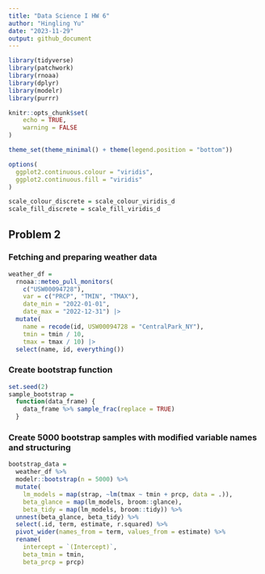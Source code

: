 ```yaml
---
title: "Data Science I HW 6"
author: "Hingling Yu"
date: "2023-11-29"
output: github_document
---
```


```r
library(tidyverse)
library(patchwork)
library(rnoaa)
library(dplyr)
library(modelr)
library(purrr)

knitr::opts_chunk$set(
	echo = TRUE,
	warning = FALSE
)

theme_set(theme_minimal() + theme(legend.position = "bottom"))

options(
  ggplot2.continuous.colour = "viridis",
  ggplot2.continuous.fill = "viridis"
)

scale_colour_discrete = scale_colour_viridis_d
scale_fill_discrete = scale_fill_viridis_d

```


## Problem 2
### Fetching and preparing weather data
```r
weather_df = 
  rnoaa::meteo_pull_monitors(
    c("USW00094728"),
    var = c("PRCP", "TMIN", "TMAX"), 
    date_min = "2022-01-01",
    date_max = "2022-12-31") |>
  mutate(
    name = recode(id, USW00094728 = "CentralPark_NY"),
    tmin = tmin / 10,
    tmax = tmax / 10) |>
  select(name, id, everything())

```

### Create bootstrap function 

```r
set.seed(2)
sample_bootstrap = 
  function(data_frame) {
    data_frame %>% sample_frac(replace = TRUE)
  }

```

### Create 5000 bootstrap samples with modified variable names and structuring

```r
bootstrap_data = 
  weather_df %>%  
  modelr::bootstrap(n = 5000) %>% 
  mutate(
    lm_models = map(strap, ~lm(tmax ~ tmin + prcp, data = .)),
    beta_glance = map(lm_models, broom::glance),
    beta_tidy = map(lm_models, broom::tidy)) %>% 
  unnest(beta_glance, beta_tidy) %>% 
  select(.id, term, estimate, r.squared) %>% 
  pivot_wider(names_from = term, values_from = estimate) %>% 
  rename(
    intercept = `(Intercept)`,
    beta_tmin = tmin,
    beta_prcp = prcp)
```




